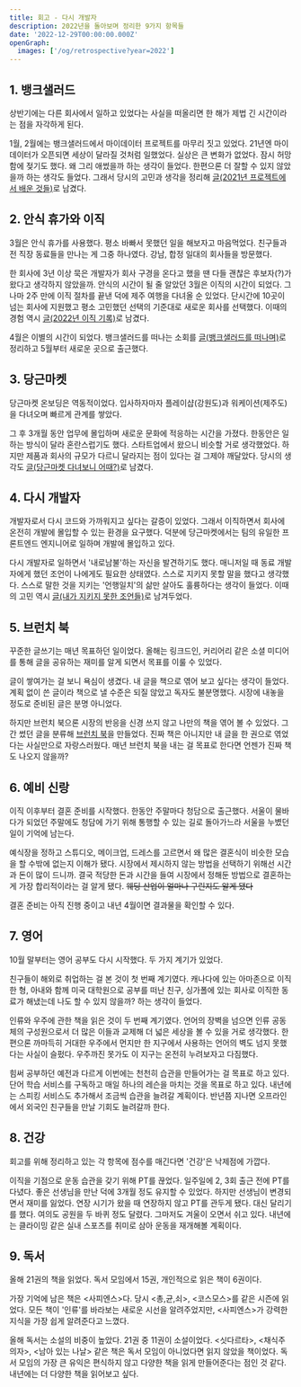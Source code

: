 ```yaml
---
title: 회고 - 다시 개발자
description: 2022년을 돌아보며 정리한 9가지 항목들
date: '2022-12-29T00:00:00.000Z'
openGraph:
  images: ['/og/retrospective?year=2022']
---
```


## 1. 뱅크샐러드

상반기에는 다른 회사에서 일하고 있었다는 사실을 떠올리면 한 해가 제법 긴 시간이라는 점을 자각하게 된다.

1월, 2월에는 뱅크샐러드에서 마이데이터 프로젝트를 마무리 짓고 있었다. 21년엔 마이데이터가 오픈되면 세상이 달라질 것처럼 일했었다. 실상은 큰 변화가 없었다. 잠시 허망함에 젖기도 했다. 왜 그리 애썼을까 하는 생각이 들었다. 한편으론 더 잘할 수 있지 않았을까 하는 생각도 들었다. 그래서 당시의 고민과 생각을 정리해 [글(2021년 프로젝트에서 배운 것들)](https://hajoeun.com/2022/retrospection-2021)로 남겼다.

## 2. 안식 휴가와 이직

3월은 안식 휴가를 사용했다. 평소 바빠서 못했던 일을 해보자고 마음먹었다. 친구들과 전 직장 동료들을 만나는 게 그중 하나였다. 강남, 합정 일대의 회사들을 방문했다.

한 회사에 3년 이상 묵은 개발자가 회사 구경을 온다고 했을 땐 다들 괜찮은 후보자(?)가 왔다고 생각하지 않았을까. 안식의 시간이 될 줄 알았던 3월은 이직의 시간이 되었다. 그나마 2주 만에 이직 절차를 끝낸 덕에 제주 여행을 다녀올 순 있었다. 단시간에 10곳이 넘는 회사에 지원했고 평소 고민했던 선택의 기준대로 새로운 회사를 선택했다. 이때의 경험 역시 [글(2022년 이직 기록)](https://hajoeun.com/2022/record-of-change-jobs-in-2022)로 남겼다.

4월은 이별의 시간이 되었다. 뱅크샐러드를 떠나는 소회를 [글(뱅크샐러드를 떠나며)](https://hajoeun.com/2022/resignation-from-banksalad)로 정리하고 5월부터 새로운 곳으로 출근했다.

## 3. 당근마켓

당근마켓 온보딩은 역동적이었다. 입사하자마자 플레이샵(강원도)과 워케이션(제주도)을 다녀오며 빠르게 관계를 쌓았다.

그 후 3개월 동안 업무에 몰입하며 새로운 문화에 적응하는 시간을 가졌다. 한동안은 일하는 방식이 달라 혼란스럽기도 했다. 스타트업에서 왔으니 비슷할 거로 생각했었다. 하지만 제품과 회사의 규모가 다르니 달라지는 점이 있다는 걸 그제야 깨달았다. 당시의 생각도 [글(당근마켓 다녀보니 어때?)](https://hajoeun.com/2022/review-of-working-for-daangn)로 남겼다.

## 4. 다시 개발자

개발자로서 다시 코드와 가까워지고 싶다는 갈증이 있었다. 그래서 이직하면서 회사에 온전히 개발에 몰입할 수 있는 환경을 요구했다. 덕분에 당근마켓에서는 팀의 유일한 프론트엔드 엔지니어로 일하며 개발에 몰입하고 있다.

다시 개발자로 일하면서 '내로남불'하는 자신을 발견하기도 했다. 매니저일 때 동료 개발자에게 했던 조언이 나에게도 필요한 상태였다. 스스로 지키지 못할 말을 했다고 생각했다. 스스로 말한 것을 지키는 '언행일치'의 삶만 살아도 훌륭하다는 생각이 들었다. 이때의 고민 역시 [글(내가 지키지 못한 조언들)](https://hajoeun.com/2022/double-standard)로 남겨두었다.

## 5. 브런치 북

꾸준한 글쓰기는 매년 목표하던 일이었다. 올해는 링크드인, 커리어리 같은 소셜 미디어를 통해 글을 공유하는 재미를 알게 되면서 목표를 이룰 수 있었다.

글이 쌓여가는 걸 보니 욕심이 생겼다. 내 글을 책으로 엮어 보고 싶다는 생각이 들었다. 계획 없이 쓴 글이라 책으로 낼 수준은 되질 않았고 독자도 불분명했다. 시장에 내놓을 정도로 준비된 글은 분명 아니었다.

하지만 브런치 북으론 시장의 반응을 신경 쓰지 않고 나만의 책을 엮어 볼 수 있었다. 그간 썼던 글을 분류해 [브런치 북](https://brunch.co.kr/brunchbook/joeunonsoftware)을 만들었다. 진짜 책은 아니지만 내 글을 한 권으로 엮었다는 사실만으로 자랑스러웠다. 매년 브런치 북을 내는 걸 목표로 한다면 언젠가 진짜 책도 나오지 않을까?

## 6. 예비 신랑

이직 이후부터 결혼 준비를 시작했다. 한동안 주말마다 청담으로 출근했다. 서울이 물바다가 되었던 주말에도 청담에 가기 위해 통행할 수 있는 길로 돌아가느라 서울을 누볐던 일이 기억에 남는다.

예식장을 정하고 스튜디오, 메이크업, 드레스를 고르면서 왜 많은 결혼식이 비슷한 모습을 할 수밖에 없는지 이해가 됐다. 시장에서 제시하지 않는 방법을 선택하기 위해선 시간과 돈이 많이 드니까. 결국 적당한 돈과 시간을 들여 시장에서 정해둔 방법으로 결혼하는 게 가장 합리적이라는 걸 알게 됐다. ~~웨딩 산업이 얼마나 구린지도 알게 됐다~~

결혼 준비는 아직 진행 중이고 내년 4월이면 결과물을 확인할 수 있다.

## 7. 영어

10월 말부터는 영어 공부도 다시 시작했다. 두 가지 계기가 있었다.

친구들이 해외로 취업하는 걸 본 것이 첫 번째 계기였다. 캐나다에 있는 아마존으로 이직한 형, 아내와 함께 미국 대학원으로 공부를 떠난 친구, 싱가폴에 있는 회사로 이직한 동료가 해냈는데 나도 할 수 있지 않을까? 하는 생각이 들었다.

인류와 우주에 관한 책을 읽은 것이 두 번째 계기였다. 언어의 장벽을 넘으면 인류 공동체의 구성원으로서 더 많은 이들과 교제해 더 넓은 세상을 볼 수 있을 거로 생각했다. 한편으론 까마득히 거대한 우주에서 먼지만 한 지구에서 사용하는 언어의 벽도 넘지 못했다는 사실이 슬펐다. 우주까진 못가도 이 지구는 온전히 누려보자고 다짐했다.

힘써 공부하던 예전과 다르게 이번에는 천천히 습관을 만들어가는 걸 목표로 하고 있다. 단어 학습 서비스를 구독하고 매일 하나의 레슨을 마치는 것을 목표로 하고 있다. 내년에는 스피킹 서비스도 추가해서 조금씩 습관을 늘려갈 계획이다. 반년쯤 지나면 오프라인에서 외국인 친구들을 만날 기회도 늘려갈까 한다.

## 8. 건강

회고를 위해 정리하고 있는 각 항목에 점수를 매긴다면 '건강'은 낙제점에 가깝다.

이직을 기점으로 운동 습관을 갖기 위해 PT를 끊었다. 일주일에 2, 3회 출근 전에 PT를 다녔다. 좋은 선생님을 만난 덕에 3개월 정도 유지할 수 있었다. 하지만 선생님이 변경되면서 재미를 잃었다. 연장 시기가 왔을 때 연장하지 않고 PT를 관두게 됐다. 대신 달리기를 했다. 여의도 공원을 두 바퀴 정도 달렸다. 그마저도 겨울이 오면서 쉬고 있다. 내년에는 클라이밍 같은 실내 스포츠를 취미로 삼아 운동을 재개해볼 계획이다.

## 9. 독서

올해 21권의 책을 읽었다. 독서 모임에서 15권, 개인적으로 읽은 책이 6권이다.

가장 기억에 남은 책은 \<사피엔스\>다. 당시 \<총,균,쇠\>, \<코스모스\>를 같은 시즌에 읽었다. 모든 책이 '인류'를 바라보는 새로운 시선을 알려주었지만, \<사피엔스\>가 강력한 지식을 가장 쉽게 알려준다고 느꼈다.

올해 독서는 소설의 비중이 높았다. 21권 중 11권이 소설이었다. \<싯다르타\>, \<채식주의자\>, \<남아 있는 나날\> 같은 책은 독서 모임이 아니었다면 읽지 않았을 책이었다. 독서 모임의 가장 큰 유익은 편식하지 않고 다양한 책을 읽게 만들어준다는 점인 것 같다. 내년에는 더 다양한 책을 읽어보고 싶다.
